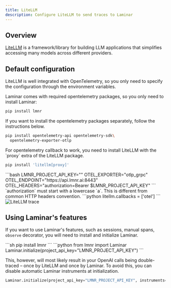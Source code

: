 ```yaml
---
title: LiteLLM
description: Configure LiteLLM to send traces to Laminar
---
```


## Overview

[LiteLLM](https://www.litellm.ai/) is a framework/library for building LLM applications that simplifies accessing many models across different providers.

## Default configuration

LiteLLM is well integrated with OpenTelemetry, so you only need to specify the
configuration through the environment variables.

<Steps>
<Step title="Install the opentelemetry packages">
Laminar comes with required opentelemetry packages, so you only need to install Laminar:

```sh
pip install lmnr
```

If you want to install the opentelemetry packages separately, follow the instructions below.

<Expandable title="advanced installation - raw opentelemetry packages">

```sh
pip install opentelemetry-api opentelemetry-sdk\
  opentelemetry-exporter-otlp
```

</Expandable>

</Step>
<Step title="install LiteLLM">
For opentelemetry callback to work, you need to install LiteLLM with the `proxy` extra of the LiteLLM package.

```sh
pip install 'litellm[proxy]'
```

</Step>
<Step title="Set the environment variables">
```bash
LMNR_PROJECT_API_KEY="<your-project-api-key>"
OTEL_EXPORTER="otlp_grpc"
OTEL_ENDPOINT="https://api.lmnr.ai:8443"
OTEL_HEADERS="authorization=Bearer $LMNR_PROJECT_API_KEY"
```

<Note>
`authorization` must start with a lowercase `a`. This is different from
common HTTP headers convention.
</Note>

</Step>
<Step title="Enable otel callback in the code">
```python
litellm.callbacks = ['otel']
```
</Step>
<Step title="Run your code and see traces in Laminar">
<div style={{ border: '1px solid #2B2B30', borderRadius: '8px', overflow: 'hidden' }}>
  <img src="/images/traces/litellm.png" alt="LiteLLM trace" style={{ margin: '0px' }}/>
</div>
</Step>
</Steps>


## Using Laminar's features

If you want to use Laminar's features, such as sessions, manual spans, `observe` decorator,
you will need to install and initialize Laminar.

<Steps>
<Step title="Install Laminar">
```sh
pip install lmnr
```
</Step>
<Step title="Initialize Laminar">
```python
from lmnr import Laminar
Laminar.initialize(project_api_key="LMNR_PROJECT_API_KEY")
```
</Step>
</Steps>

This, however, will most likely result in your OpenAI calls being double-traced – once by LiteLLM and once by Laminar.
To avoid this, you can disable automatic Laminar instruments at initialization.

```python
Laminar.initialize(project_api_key="LMNR_PROJECT_API_KEY", instruments=set())
```
